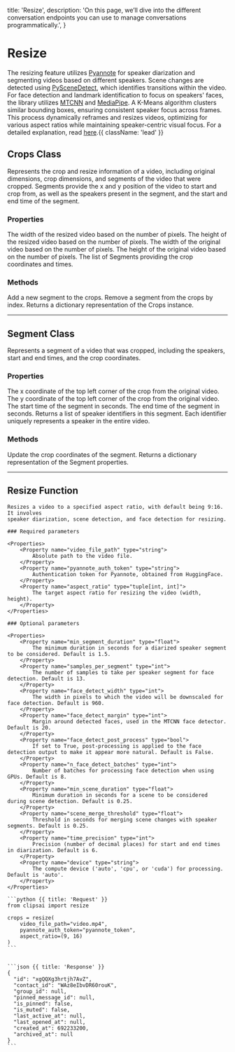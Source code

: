   title: 'Resize',
  description:
    'On this page, we’ll dive into the different conversation endpoints you can use to manage conversations programmatically.',
}

# Resize

The resizing feature utilizes
[Pyannote](https://huggingface.co/pyannote/speaker-diarization-3.0) for speaker
diarization and segmenting videos based on different speakers. Scene changes are
detected using [PySceneDetect](https://www.scenedetect.com/docs/0.6.2/), which
identifies transitions within the video. For face detection and landmark identification
to focus on speakers' faces, the library utilizes
[MTCNN](https://github.com/timesler/facenet-pytorch) and
[MediaPipe](https://github.com/google/mediapipe). A K-Means algorithm clusters similar
bounding boxes, ensuring consistent speaker focus across frames. This process
dynamically reframes and resizes videos, optimizing for various aspect ratios while
maintaining speaker-centric visual focus. For a detailed explanation, read
[here](https://drive.google.com/file/d/13Oj38gIW8U6OfALtQR5AIDMQ9ZaLw_4O/view?usp=sharing).{{ className: 'lead' }}

## Crops Class

Represents the crop and resize information of a video, including original dimensions,
crop dimensions, and segments of the video that were cropped. Segments provide the x and
y position of the video to start and crop from, as well as the speakers present in the
segment, and the start and end time of the segment.

### Properties

<Properties>
    <Property name="crop_width" type="int">
        The width of the resized video based on the number of pixels.
    </Property>
    <Property name="crop_height" type="int">
        The height of the resized video based on the number of pixels.
    </Property>
    <Property name="original_width" type="int">
        The width of the original video based on the number of pixels.
    </Property>
    <Property name="original_height" type="int">
        The height of the original video based on the number of pixels.
    </Property>
    <Property name="segments" type="List[Segment]">
        The list of Segments providing the crop coordinates and times.
    </Property>
</Properties>

### Methods

<Properties>
    <Property name="add_segment(segment: Segment)" type="None">
        Add a new segment to the crops.
    </Property>
    <Property name="remove_segment(index: int)" type="Segment">
        Remove a segment from the crops by index.
    </Property>
    <Property name="to_dict()" type="dict">
        Returns a dictionary representation of the Crops instance.
    </Property>
</Properties>

---

## Segment Class

Represents a segment of a video that was cropped, including the speakers, start and end
times, and the crop coordinates.

### Properties

<Properties>
    <Property name="x" type="int">
        The x coordinate of the top left corner of the crop from the original video.
    </Property>
    <Property name="y" type="int">
        The y coordinate of the top left corner of the crop from the original video.
    </Property>
    <Property name="start_time" type="float">
        The start time of the segment in seconds.
    </Property>
    <Property name="end_time" type="float">
        The end time of the segment in seconds.
    </Property>
    <Property name="speakers" type="List[int]">
        Returns a list of speaker identifiers in this segment. Each identifier 
        uniquely represents a speaker in the entire video.
    </Property>
</Properties>

### Methods

<Properties>
    <Property name="update_coordinates(x: int, y: int)" type="None">
        Update the crop coordinates of the segment.
    </Property>
    <Property name="to_dict()" type="dict">
        Returns a dictionary representation of the Segment properties.
    </Property>
</Properties>


---

## Resize Function

<Row>
  <Col>

    Resizes a video to a specified aspect ratio, with default being 9:16. It involves 
    speaker diarization, scene detection, and face detection for resizing.

    ### Required parameters

    <Properties>
        <Property name="video_file_path" type="string">
            Absolute path to the video file.
        </Property>
        <Property name="pyannote_auth_token" type="string">
            Authentication token for Pyannote, obtained from HuggingFace.
        </Property>
        <Property name="aspect_ratio" type="tuple[int, int]">
            The target aspect ratio for resizing the video (width, height).
        </Property>
    </Properties>

    ### Optional parameters

    <Properties>
        <Property name="min_segment_duration" type="float">
            The minimum duration in seconds for a diarized speaker segment to be considered. Default is 1.5.
        </Property>
        <Property name="samples_per_segment" type="int">
            The number of samples to take per speaker segment for face detection. Default is 13.
        </Property>
        <Property name="face_detect_width" type="int">
            The width in pixels to which the video will be downscaled for face detection. Default is 960.
        </Property>
        <Property name="face_detect_margin" type="int">
            Margin around detected faces, used in the MTCNN face detector. Default is 20.
        </Property>
        <Property name="face_detect_post_process" type="bool">
            If set to True, post-processing is applied to the face detection output to make it appear more natural. Default is False.
        </Property>
        <Property name="n_face_detect_batches" type="int">
            Number of batches for processing face detection when using GPUs. Default is 8.
        </Property>
        <Property name="min_scene_duration" type="float">
            Minimum duration in seconds for a scene to be considered during scene detection. Default is 0.25.
        </Property>
        <Property name="scene_merge_threshold" type="float">
            Threshold in seconds for merging scene changes with speaker segments. Default is 0.25.
        </Property>
        <Property name="time_precision" type="int">
            Precision (number of decimal places) for start and end times in diarization. Default is 6.
        </Property>
        <Property name="device" type="string">
            The compute device ('auto', 'cpu', or 'cuda') for processing. Default is 'auto'.
        </Property>
    </Properties>

  </Col>

  <Col sticky>

    ```python {{ title: 'Request' }}
    from clipsai import resize

    crops = resize(
        video_file_path="video.mp4",
        pyannote_auth_token="pyannote_token",
        aspect_ratio=(9, 16)
    )
    ```


    ```json {{ title: 'Response' }}
    {
      "id": "xgQQXg3hrtjh7AvZ",
      "contact_id": "WAz8eIbvDR60rouK",
      "group_id": null,
      "pinned_message_id": null,
      "is_pinned": false,
      "is_muted": false,
      "last_active_at": null,
      "last_opened_at": null,
      "created_at": 692233200,
      "archived_at": null
    }
    ```

  </Col>
</Row>
